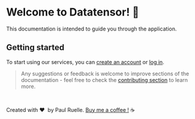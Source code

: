 # Welcome to Datatensor! 👋

This documentation is intended to guide you through the application.

## Getting started

To start using our services, you can <a href="/auth/register" target="_blank">create an account</a> or <a href="/auth/login" target="_blank">log in</a>.

> Any suggestions or feedback is welcome to improve sections of the documentation - feel free to check the <a href="/docs/contributing/project-architecture">contributing section</a> to learn more.

<br/>

Created with ❤️&nbsp;&nbsp;by Paul Ruelle. <a href="https://www.buymeacoffee.com/ruellepaul" title="Buy me a coffee">Buy me a coffee !</a>&nbsp;☕